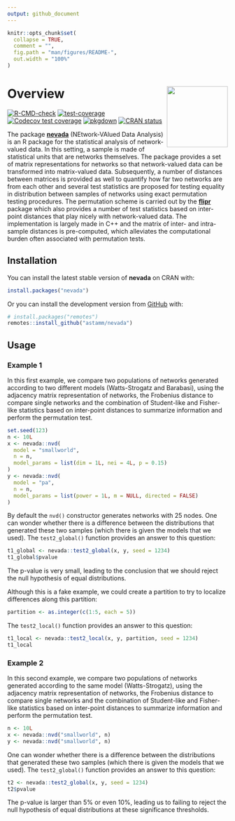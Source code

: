 ```yaml
---
output: github_document
---
```


<!-- README.md is generated from README.Rmd. Please edit that file -->

```r
knitr::opts_chunk$set(
  collapse = TRUE,
  comment = "",
  fig.path = "man/figures/README-",
  out.width = "100%"
)
```

# Overview <a href='https://astamm.github.io/nevada/'><img src='man/figures/logo.png' align="right" height="139" /></a>

<!-- badges: start -->
[![R-CMD-check](https://github.com/astamm/nevada/actions/workflows/R-CMD-check.yaml/badge.svg)](https://github.com/astamm/nevada/actions/workflows/R-CMD-check.yaml)
[![test-coverage](https://github.com/astamm/nevada/workflows/test-coverage/badge.svg)](https://github.com/astamm/nevada/actions)
[![Codecov test coverage](https://codecov.io/gh/astamm/nevada/branch/master/graph/badge.svg)](https://codecov.io/gh/astamm/nevada?branch=master)
[![pkgdown](https://github.com/astamm/nevada/workflows/pkgdown/badge.svg)](https://github.com/astamm/nevada/actions)
[![CRAN status](https://www.r-pkg.org/badges/version/nevada)](https://CRAN.R-project.org/package=nevada)
<!-- badges: end -->

The package [**nevada**](https://astamm.github.io/nevada/) (NEtwork-VAlued Data Analysis) is an R package for the statistical analysis of network-valued data. In this setting, a sample is made of statistical units that are networks themselves. The package provides a set of matrix representations for networks so that network-valued data can be transformed into matrix-valued data. Subsequently, a number of distances between matrices is provided as well to quantify how far two networks are from each other and several test statistics are proposed for testing equality in distribution between samples of networks using exact permutation testing procedures. The permutation scheme is carried out by the [**flipr**](https://astamm.github.io/flipr/) package which also provides a number of test statistics based on inter-point distances that play nicely with network-valued data. The implementation is largely made in C++ and the matrix of inter- and intra-sample distances is pre-computed, which alleviates the computational burden often associated with permutation tests.

## Installation

You can install the latest stable version of **nevada** on CRAN with:
``` r
install.packages("nevada")
```

Or you can install the development version from [GitHub](https://github.com/) with:

``` r
# install.packages("remotes")
remotes::install_github("astamm/nevada")
```

## Usage

### Example 1

In this first example, we compare two populations of networks generated according to two different models (Watts-Strogatz and Barabasi), using the adjacency matrix representation of networks, the Frobenius distance to compare single networks and the combination of Student-like and Fisher-like statistics based on inter-point distances to summarize information and perform the permutation test.

```r
set.seed(123)
n <- 10L
x <- nevada::nvd(
  model = "smallworld", 
  n = n, 
  model_params = list(dim = 1L, nei = 4L, p = 0.15)
)
y <- nevada::nvd(
  model = "pa", 
  n = n, 
  model_params = list(power = 1L, m = NULL, directed = FALSE)
)
```

By default the `nvd()` constructor generates networks with 25 nodes. One can wonder whether there is a difference between the distributions that generated these two samples (which there is given the models that we used). The `test2_global()` function provides an answer to this question:
```r
t1_global <- nevada::test2_global(x, y, seed = 1234)
t1_global$pvalue
```

The p-value is very small, leading to the conclusion that we should reject the null hypothesis of equal distributions.

Although this is a fake example, we could create a partition to try to localize differences along this partition:
```r
partition <- as.integer(c(1:5, each = 5))
```

The `test2_local()` function provides an answer to this question:
```r
t1_local <- nevada::test2_local(x, y, partition, seed = 1234)
t1_local
```

### Example 2

In this second example, we compare two populations of networks generated according to the same model (Watts-Strogatz), using the adjacency matrix representation of networks, the Frobenius distance to compare single networks and the combination of Student-like and Fisher-like statistics based on inter-point distances to summarize information and perform the permutation test.

```r
n <- 10L
x <- nevada::nvd("smallworld", n)
y <- nevada::nvd("smallworld", n)
```

One can wonder whether there is a difference between the distributions that generated these two samples (which there is given the models that we used). The `test2_global()` function provides an answer to this question:
```r
t2 <- nevada::test2_global(x, y, seed = 1234)
t2$pvalue
```

The p-value is larger than 5% or even 10%, leading us to failing to reject the null hypothesis of equal distributions at these significance thresholds.
